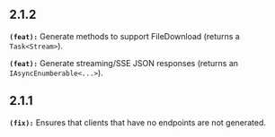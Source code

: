 ## 2.1.2
**`(feat):`** Generate methods to support FileDownload (returns a `Task<Stream>`).

**`(feat):`** Generate streaming/SSE JSON responses (returns an `IAsyncEnumberable<...>`).

## 2.1.1
**`(fix):`** Ensures that clients that have no endpoints are not generated.


